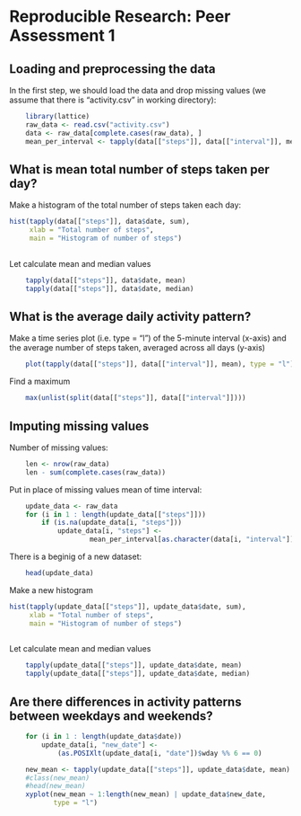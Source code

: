 # Reproducible Research: Peer Assessment 1
## Loading and preprocessing the data
In the first step, we should load the data and drop missing values 
(we assume that there is "activity.csv"
in working directory):

```r
    library(lattice)
    raw_data <- read.csv("activity.csv")
    data <- raw_data[complete.cases(raw_data), ]
    mean_per_interval <- tapply(data[["steps"]], data[["interval"]], mean)
```


## What is mean total number of steps taken per day?
Make a histogram of the total number of steps taken each day:

```r
hist(tapply(data[["steps"]], data$date, sum),  
     xlab = "Total number of steps", 
     main = "Histogram of number of steps")
    
```

Let calculate mean and median values
```r
    tapply(data[["steps"]], data$date, mean)
    tapply(data[["steps"]], data$date, median)
```

## What is the average daily activity pattern?
Make a time series plot (i.e. type = "l") of the 5-minute interval (x-axis) and the average number of steps taken, averaged across all days (y-axis)
```r
    plot(tapply(data[["steps"]], data[["interval"]], mean), type = "l")
```
Find a maximum
```r
    max(unlist(split(data[["steps"]], data[["interval"]])))
```

## Imputing missing values
Number of missing values:
```r
    len <- nrow(raw_data)
    len - sum(complete.cases(raw_data))
```

Put in place of missing values mean of time interval:
```r
    update_data <- raw_data
    for (i in 1 : length(update_data[["steps"]]))
        if (is.na(update_data[i, "steps"]))
            update_data[i, "steps"] <- 
                    mean_per_interval[as.character(data[i, "interval"])]
```

There is a beginig of a new dataset:
```r
    head(update_data)
```

Make a new histogram
```r
hist(tapply(update_data[["steps"]], update_data$date, sum),  
     xlab = "Total number of steps", 
     main = "Histogram of number of steps")
    
```

Let calculate mean and median values
```r
    tapply(update_data[["steps"]], update_data$date, mean)
    tapply(update_data[["steps"]], update_data$date, median)
```


## Are there differences in activity patterns between weekdays and weekends?
```r
    for (i in 1 : length(update_data$date))
        update_data[i, "new_date"] <- 
            (as.POSIXlt(update_data[i, "date"])$wday %% 6 == 0)

    new_mean <- tapply(update_data[["steps"]], update_data$date, mean)
    #class(new_mean)
    #head(new_mean)
    xyplot(new_mean ~ 1:length(new_mean) | update_data$new_date, 
           type = "l")
```


